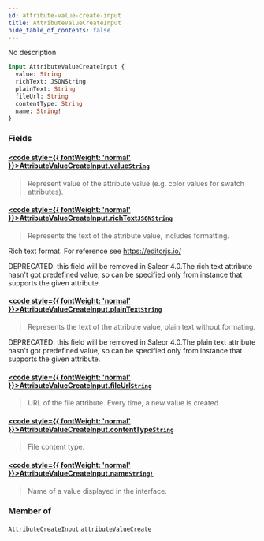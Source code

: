 ```yaml
---
id: attribute-value-create-input
title: AttributeValueCreateInput
hide_table_of_contents: false
---
```








No description

```graphql
input AttributeValueCreateInput {
  value: String
  richText: JSONString
  plainText: String
  fileUrl: String
  contentType: String
  name: String!
}
```


### Fields

#### [<code style={{ fontWeight: 'normal' }}>AttributeValueCreateInput.<b>value</b></code>](#)<Bullet />[`String`](../../../developer/api-reference/scalars/string) <Badge class="secondary" text="scalar"/>
> Represent value of the attribute value (e.g. color values for swatch attributes).
> 

#### [<code style={{ fontWeight: 'normal' }}>AttributeValueCreateInput.<b>richText</b></code>](#)<Bullet />[`JSONString`](../../../developer/api-reference/scalars/jsonstring) <Badge class="secondary" text="scalar"/>
> Represents the text of the attribute value, includes formatting.

Rich text format. For reference see https://editorjs.io/

DEPRECATED: this field will be removed in Saleor 4.0.The rich text attribute hasn't got predefined value, so can be specified only from instance that supports the given attribute.
> 

#### [<code style={{ fontWeight: 'normal' }}>AttributeValueCreateInput.<b>plainText</b></code>](#)<Bullet />[`String`](../../../developer/api-reference/scalars/string) <Badge class="secondary" text="scalar"/>
> Represents the text of the attribute value, plain text without formating.

DEPRECATED: this field will be removed in Saleor 4.0.The plain text attribute hasn't got predefined value, so can be specified only from instance that supports the given attribute.
> 

#### [<code style={{ fontWeight: 'normal' }}>AttributeValueCreateInput.<b>fileUrl</b></code>](#)<Bullet />[`String`](../../../developer/api-reference/scalars/string) <Badge class="secondary" text="scalar"/>
> URL of the file attribute. Every time, a new value is created.
> 

#### [<code style={{ fontWeight: 'normal' }}>AttributeValueCreateInput.<b>contentType</b></code>](#)<Bullet />[`String`](../../../developer/api-reference/scalars/string) <Badge class="secondary" text="scalar"/>
> File content type.
> 

#### [<code style={{ fontWeight: 'normal' }}>AttributeValueCreateInput.<b>name</b></code>](#)<Bullet />[`String!`](../../../developer/api-reference/scalars/string) <Badge class="secondary" text="non-null"/> <Badge class="secondary" text="scalar"/>
> Name of a value displayed in the interface.
> 



### Member of

[`AttributeCreateInput`](../../../developer/api-reference/inputs/attribute-create-input)  <Badge class="secondary" text="input"/><Bullet />[`attributeValueCreate`](../../../developer/api-reference/mutations/attribute-value-create)  <Badge class="secondary" text="mutation"/>



